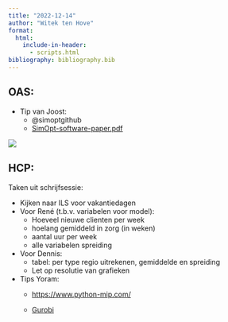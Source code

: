 ```yaml
---
title: "2022-12-14"
author: "Witek ten Hove"
format:
  html:
    include-in-header:
      - scripts.html
bibliography: bibliography.bib
---
```


## OAS:

-   Tip van Joost:
    -   @simoptgithub
    -   [SimOpt-software-paper.pdf](https://eckman.engr.tamu.edu/wp-content/uploads/sites/233/2022/01/SimOpt-software-paper.pdf)

![](images/simulation.png)

## HCP:

Taken uit schrijfsessie:

-   Kijken naar ILS voor vakantiedagen
-   Voor René (t.b.v. variabelen voor model):
    -   Hoeveel nieuwe clienten per week
    -   hoelang gemiddeld in zorg (in weken)
    -   aantal uur per week
    -   alle variabelen spreiding
-   Voor Dennis:
    -   tabel: per type regio uitrekenen, gemiddelde en spreiding
    -   Let op resolutie van grafieken
-   Tips Yoram:
    -   <https://www.python-mip.com/>

    -   [Gurobi](https://youtu.be/7sMhvLn02P8)
